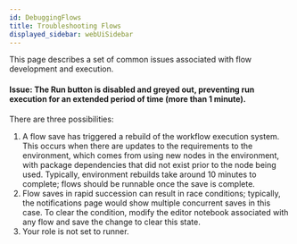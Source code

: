 ```yaml
---
id: DebuggingFlows
title: Troubleshooting Flows
displayed_sidebar: webUiSidebar
---
```


This page describes a set of common issues associated with flow development and execution.

#### Issue: The Run button is disabled and greyed out, preventing run execution for an extended period of time (more than 1 minute).  

There are three possibilities:

1. A flow save has triggered a rebuild of the workflow execution system.  This occurs when there are updates to the requirements to the environment, which comes from using new nodes in the environment, with package dependencies that did not exist prior to the node being used.  Typically, environment rebuilds take around 10 minutes to complete; flows should be runnable once the save is complete.
2. Flow saves in rapid succession can result in race conditions; typically, the notifications page would show multiple concurrent saves in this case.  To clear the condition, modify the editor notebook associated with any flow and save the change to clear this state.
3. Your role is not set to runner.
